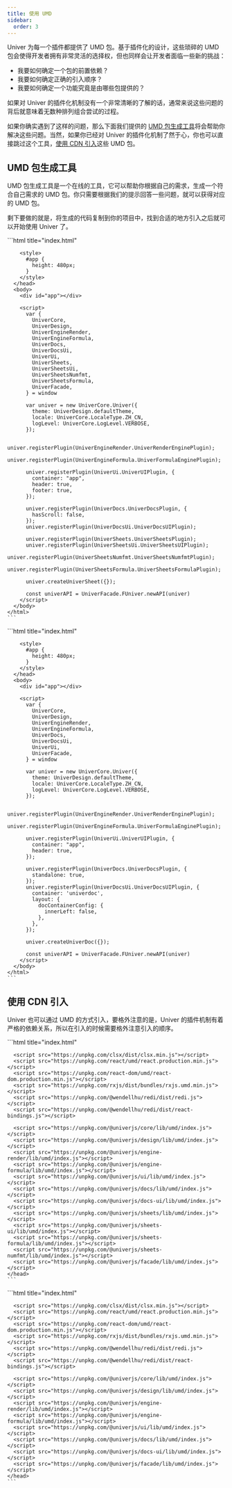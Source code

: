 ```yaml
---
title: 使用 UMD
sidebar:
  order: 3
---
```


Univer 为每一个插件都提供了 UMD 包。基于插件化的设计，这些琐碎的 UMD 包会使得开发者拥有非常灵活的选择权，但也同样会让开发者面临一些新的挑战：

- 我要如何确定一个包的前置依赖？
- 我要如何确定正确的引入顺序？
- 我要如何确定一个功能究竟是由哪些包提供的？

如果对 Univer 的插件化机制没有一个非常清晰的了解的话，通常来说这些问题的背后就意味着无数种排列组合尝试的过程。

如果你确实遇到了这样的问题，那么下面我们提供的 [UMD 包生成工具](#umd-包生成工具)将会帮助你解决这些问题。当然，如果你已经对 Univer 的插件化机制了然于心，你也可以直接跳过这个工具，[使用 CDN 引入](#使用-cdn-引入)这些 UMD 包。

## UMD 包生成工具

UMD 包生成工具是一个在线的工具，它可以帮助你根据自己的需求，生成一个符合自己需求的 UMD 包。你只需要根据我们的提示回答一些问题，就可以获得对应的 UMD 包。


<UMDGenerator client:only />

剩下要做的就是，将生成的代码复制到你的项目中，找到合适的地方引入之后就可以开始使用 Univer 了。


<Tabs>
  <TabItem label="📊 Univer Sheet">
    ```html title="index.html"
    <!DOCTYPE html>
    <html lang="en">
      <head>
        <!-- ... -->
        <link rel="stylesheet" href="/path/main.css" />
        <script src="/path/main.js"></script>

        <style>
          #app {
            height: 480px;
          }
        </style>
      </head>
      <body>
        <div id="app"></div>

        <script>
          var { 
            UniverCore,
            UniverDesign,
            UniverEngineRender,
            UniverEngineFormula,
            UniverDocs,
            UniverDocsUi,
            UniverUi,
            UniverSheets,
            UniverSheetsUi,
            UniverSheetsNumfmt,
            UniverSheetsFormula,
            UniverFacade,
          } = window

          var univer = new UniverCore.Univer({
            theme: UniverDesign.defaultTheme,
            locale: UniverCore.LocaleType.ZH_CN,
            logLevel: UniverCore.LogLevel.VERBOSE,
          });

          univer.registerPlugin(UniverEngineRender.UniverRenderEnginePlugin);
          univer.registerPlugin(UniverEngineFormula.UniverFormulaEnginePlugin);

          univer.registerPlugin(UniverUi.UniverUIPlugin, {
            container: "app",
            header: true,
            footer: true,
          });

          univer.registerPlugin(UniverDocs.UniverDocsPlugin, {
            hasScroll: false,
          });
          univer.registerPlugin(UniverDocsUi.UniverDocsUIPlugin);

          univer.registerPlugin(UniverSheets.UniverSheetsPlugin);
          univer.registerPlugin(UniverSheetsUi.UniverSheetsUIPlugin);
          univer.registerPlugin(UniverSheetsNumfmt.UniverSheetsNumfmtPlugin);
          univer.registerPlugin(UniverSheetsFormula.UniverSheetsFormulaPlugin);

          univer.createUniverSheet({});

          const univerAPI = UniverFacade.FUniver.newAPI(univer)
        </script>
      </body>
    </html>
    ```
  </TabItem>
  <TabItem label="📝 Univer Doc">
    ```html title="index.html"
    <!DOCTYPE html>
    <html lang="en">
      <head>
        <!-- ... -->
        <link rel="stylesheet" href="/path/main.css" />
        <script src="/path/main.js"></script>

        <style>
          #app {
            height: 480px;
          }
        </style>
      </head>
      <body>
        <div id="app"></div>

        <script>
          var { 
            UniverCore,
            UniverDesign,
            UniverEngineRender,
            UniverEngineFormula,
            UniverDocs,
            UniverDocsUi,
            UniverUi,
            UniverFacade,
          } = window

          var univer = new UniverCore.Univer({
            theme: UniverDesign.defaultTheme,
            locale: UniverCore.LocaleType.ZH_CN,
            logLevel: UniverCore.LogLevel.VERBOSE,
          });

          univer.registerPlugin(UniverEngineRender.UniverRenderEnginePlugin);
          univer.registerPlugin(UniverEngineFormula.UniverFormulaEnginePlugin);

          univer.registerPlugin(UniverUi.UniverUIPlugin, {
            container: "app",
            header: true,
          });

          univer.registerPlugin(UniverDocs.UniverDocsPlugin, {
            standalone: true,
          });
          univer.registerPlugin(UniverDocsUi.UniverDocsUIPlugin, {
            container: 'univerdoc',
            layout: {
              docContainerConfig: {
                innerLeft: false,
              },
            },
          });

          univer.createUniverDoc({});

          const univerAPI = UniverFacade.FUniver.newAPI(univer)
        </script>
      </body>
    </html>
    ```
  </TabItem>
</Tabs>

## 使用 CDN 引入

Univer 也可以通过 UMD 的方式引入，要格外注意的是，Univer 的插件机制有着严格的依赖关系，所以在引入的时候需要格外注意引入的顺序。

<Tabs>
  <TabItem label="📊 Univer Sheet">
    ```html title="index.html"
    <head>
      <link rel="stylesheet" href="https://unpkg.com/@univerjs/design/lib/index.css" />
      <link rel="stylesheet" href="https://unpkg.com/@univerjs/ui/lib/index.css" />
      <link rel="stylesheet" href="https://unpkg.com/@univerjs/docs-ui/lib/index.css" />
      <link rel="stylesheet" href="https://unpkg.com/@univerjs/sheets-ui/lib/index.css" />
      <link rel="stylesheet" href="https://unpkg.com/@univerjs/sheets-formula/lib/index.css" />
      <link rel="stylesheet" href="https://unpkg.com/@univerjs/sheets-numfmt/lib/index.css" />

      <script src="https://unpkg.com/clsx/dist/clsx.min.js"></script>
      <script src="https://unpkg.com/react/umd/react.production.min.js"></script>
      <script src="https://unpkg.com/react-dom/umd/react-dom.production.min.js"></script>
      <script src="https://unpkg.com/rxjs/dist/bundles/rxjs.umd.min.js"></script>
      <script src="https://unpkg.com/@wendellhu/redi/dist/redi.js"></script>
      <script src="https://unpkg.com/@wendellhu/redi/dist/react-bindings.js"></script>

      <script src="https://unpkg.com/@univerjs/core/lib/umd/index.js"></script>
      <script src="https://unpkg.com/@univerjs/design/lib/umd/index.js"></script>
      <script src="https://unpkg.com/@univerjs/engine-render/lib/umd/index.js"></script>
      <script src="https://unpkg.com/@univerjs/engine-formula/lib/umd/index.js"></script>
      <script src="https://unpkg.com/@univerjs/ui/lib/umd/index.js"></script>
      <script src="https://unpkg.com/@univerjs/docs/lib/umd/index.js"></script>
      <script src="https://unpkg.com/@univerjs/docs-ui/lib/umd/index.js"></script>
      <script src="https://unpkg.com/@univerjs/sheets/lib/umd/index.js"></script>
      <script src="https://unpkg.com/@univerjs/sheets-ui/lib/umd/index.js"></script>
      <script src="https://unpkg.com/@univerjs/sheets-formula/lib/umd/index.js"></script>
      <script src="https://unpkg.com/@univerjs/sheets-numfmt/lib/umd/index.js"></script>
      <script src="https://unpkg.com/@univerjs/facade/lib/umd/index.js"></script>
    </head>
    ```
  </TabItem>
  <TabItem label="📝 Univer Doc">
    ```html title="index.html"
    <head>
      <link rel="stylesheet" href="https://unpkg.com/@univerjs/design/lib/index.css" />
      <link rel="stylesheet" href="https://unpkg.com/@univerjs/ui/lib/index.css" />
      <link rel="stylesheet" href="https://unpkg.com/@univerjs/docs-ui/lib/index.css" />

      <script src="https://unpkg.com/clsx/dist/clsx.min.js"></script>
      <script src="https://unpkg.com/react/umd/react.production.min.js"></script>
      <script src="https://unpkg.com/react-dom/umd/react-dom.production.min.js"></script>
      <script src="https://unpkg.com/rxjs/dist/bundles/rxjs.umd.min.js"></script>
      <script src="https://unpkg.com/@wendellhu/redi/dist/redi.js"></script>
      <script src="https://unpkg.com/@wendellhu/redi/dist/react-bindings.js"></script>

      <script src="https://unpkg.com/@univerjs/core/lib/umd/index.js"></script>
      <script src="https://unpkg.com/@univerjs/design/lib/umd/index.js"></script>
      <script src="https://unpkg.com/@univerjs/engine-render/lib/umd/index.js"></script>
      <script src="https://unpkg.com/@univerjs/engine-formula/lib/umd/index.js"></script>
      <script src="https://unpkg.com/@univerjs/ui/lib/umd/index.js"></script>
      <script src="https://unpkg.com/@univerjs/docs/lib/umd/index.js"></script>
      <script src="https://unpkg.com/@univerjs/docs-ui/lib/umd/index.js"></script>
      <script src="https://unpkg.com/@univerjs/facade/lib/umd/index.js"></script>
    </head>
    ```
  </TabItem>
</Tabs>
